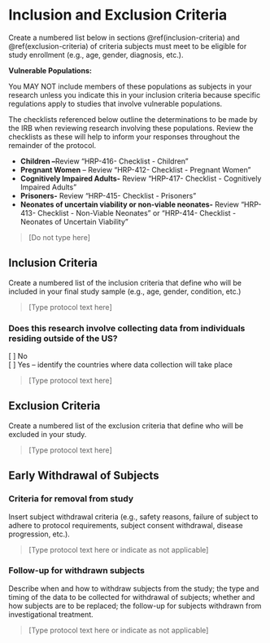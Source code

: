 # Inclusion and Exclusion Criteria

::: {.instr_box}

Create a numbered list below in sections \@ref(inclusion-criteria) and \@ref(exclusion-criteria) of criteria subjects must meet to be eligible for study enrollment (e.g., age, gender, diagnosis, etc.).

**Vulnerable Populations:**

You MAY NOT include members of these populations as subjects in your
research unless you indicate this in your inclusion criteria because
specific regulations apply to studies that involve vulnerable
populations.

The checklists referenced below outline the determinations to be made by the IRB when reviewing research involving these populations. Review the checklists as these will help to inform your responses throughout the remainder of the protocol.

-   **Children --**Review "HRP-416- Checklist - Children"
-   **Pregnant Women** -- Review "HRP-412- Checklist - Pregnant Women"
-   **Cognitively Impaired Adults-** Review "HRP-417- Checklist - Cognitively Impaired Adults"
-   **Prisoners-** Review "HRP-415- Checklist - Prisoners"
-   **Neonates of uncertain viability or non-viable neonates-** Review "HRP-413- Checklist - Non-Viable Neonates" or "HRP-414- Checklist - Neonates of Uncertain Viability"

:::

> [Do not type here]

## Inclusion Criteria

::: {.instr_box}

Create a numbered list of the inclusion criteria that define who will be included in your final study sample (e.g., age, gender, condition, etc.)

:::

> [Type protocol text here]

### Does this research involve collecting data from individuals residing outside of the US?

[ ] No</br>
[ ] Yes -- identify the countries where data collection will take place

> [Type protocol text here]

## Exclusion Criteria

::: {.instr_box}

Create a numbered list of the exclusion criteria that define who will be excluded in your study.

:::

> [Type protocol text here]

## Early Withdrawal of Subjects {#early-withdrawal}

### Criteria for removal from study

::: {.instr_box}

Insert subject withdrawal criteria (e.g., safety reasons, failure of subject to adhere to protocol requirements, subject consent withdrawal, disease progression, etc.).

:::

> [Type protocol text here or indicate as not applicable]


### Follow-up for withdrawn subjects

::: {.instr_box}
Describe when and how to withdraw subjects from the study; the type and timing of the data to be collected for withdrawal of subjects; whether and how subjects are to be replaced; the follow-up for subjects withdrawn from investigational treatment.
:::

> [Type protocol text here or indicate as not applicable]
